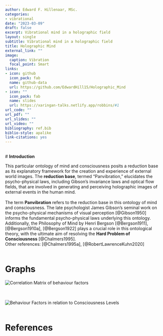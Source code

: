 ```yaml
---
author: Edward F. Hillenaar, MSc. 
categories:
- vibrational
date: "2023-03-09"
draft: false
excerpt: Vibrational mind in a holographic field
layout: single
subtitle: Vibrational mind in a holographic field
title: Holographic Mind
external_link: ""
image:
  caption: Vibration
  focal_point: Smart
links:
- icon: github
  icon_pack: fab
  name: github-data
  url: https://github.com/EdwardHill15/Holographic_Mind
- icon: ""
  icon_pack: fab
  name: slides
  url: https://xaringan-talks.netlify.app/robbins/#1
url_code: ""
url_pdf: ""
url_slides: ""
url_video: ""
bibliography: ref.bib
biblio-style: apalike
link-citations: yes
---
```

<br>
# **Introduction**

This particular ontology of mind and consciousness posits a reduction base as its explanatory framework for the creation and experience of external world images. The **reduction base**, termed "Panvibration," elucidates the psycho-physical laws, including Gibson's invariance laws and optical flow fields, that are involved in generating and perceiving holographic images of external events in the human mind.
<br>
<br>
The term **Panvibration** refers to the reduction base in this ontology of mind and consciousness. The late psychologist James Gibson's seminal work on the psycho-physical mechanisms of visual perception [@Gibson1950] informs the fundamental psycho-physical laws underlying this ontology. Additionally, the Philosophy of Mind by Henri Bergson [@Bergson1911], [@Bergson1910a], [@Bergson1922] plays a crucial role in this ontological theory, with the ultimate aim of resolving the **Hard Problem of Consciousness** [@Chalmers1995].
<br>
Other references:  [@Chalmers1995a], [@RobertLawrenceKuhn2020]
<br>
<br>

# **Graphs**

![Correlation Matrix of behaviour factors](https://raw.githubusercontent.com/EdwardHill15/Data/main/graphs/cor_matrix_Beh_cons.png)
<br>
<br>
<br>

![Behaviour Factors in relation to Consciousness Levels](https://raw.githubusercontent.com/EdwardHill15/Data/main/graphs/plot_behaviour_consciousness.png)
<br>
<br>


# References

